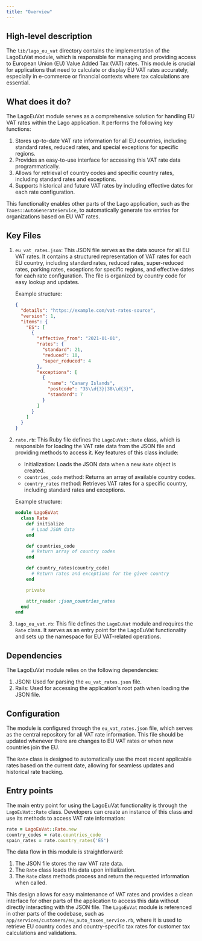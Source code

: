 ```yaml
---
title: "Overview"
---
```


## High-level description
The `lib/lago_eu_vat` directory contains the implementation of the LagoEuVat module, which is responsible for managing and providing access to European Union (EU) Value Added Tax (VAT) rates. This module is crucial for applications that need to calculate or display EU VAT rates accurately, especially in e-commerce or financial contexts where tax calculations are essential.

## What does it do?
The LagoEuVat module serves as a comprehensive solution for handling EU VAT rates within the Lago application. It performs the following key functions:

1. Stores up-to-date VAT rate information for all EU countries, including standard rates, reduced rates, and special exceptions for specific regions.
2. Provides an easy-to-use interface for accessing this VAT rate data programmatically.
3. Allows for retrieval of country codes and specific country rates, including standard rates and exceptions.
4. Supports historical and future VAT rates by including effective dates for each rate configuration.

This functionality enables other parts of the Lago application, such as the `Taxes::AutoGenerateService`, to automatically generate tax entries for organizations based on EU VAT rates.

## Key Files

1. `eu_vat_rates.json`:
   This JSON file serves as the data source for all EU VAT rates. It contains a structured representation of VAT rates for each EU country, including standard rates, reduced rates, super-reduced rates, parking rates, exceptions for specific regions, and effective dates for each rate configuration. The file is organized by country code for easy lookup and updates.

   Example structure:

   ```json
   {
     "details": "https://example.com/vat-rates-source",
     "version": 1,
     "items": {
       "ES": [
         {
           "effective_from": "2021-01-01",
           "rates": {
             "standard": 21,
             "reduced": 10,
             "super_reduced": 4
           },
           "exceptions": [
             {
               "name": "Canary Islands",
               "postcode": "35\\d{3}|38\\d{3}",
               "standard": 7
             }
           ]
         }
       ]
     }
   }
   ```

2. `rate.rb`:
   This Ruby file defines the `LagoEuVat::Rate` class, which is responsible for loading the VAT rate data from the JSON file and providing methods to access it. Key features of this class include:

   - Initialization: Loads the JSON data when a new `Rate` object is created.
   - `countries_code` method: Returns an array of available country codes.
   - `country_rates` method: Retrieves VAT rates for a specific country, including standard rates and exceptions.

   Example structure:

   ```ruby
   module LagoEuVat
     class Rate
       def initialize
         # Load JSON data
       end

       def countries_code
         # Return array of country codes
       end

       def country_rates(country_code)
         # Return rates and exceptions for the given country
       end

       private

       attr_reader :json_countries_rates
     end
   end
   ```

3. `lago_eu_vat.rb`:
   This file defines the `LagoEuVat` module and requires the `Rate` class. It serves as an entry point for the LagoEuVat functionality and sets up the namespace for EU VAT-related operations.

## Dependencies
The LagoEuVat module relies on the following dependencies:

1. JSON: Used for parsing the `eu_vat_rates.json` file.
2. Rails: Used for accessing the application's root path when loading the JSON file.

## Configuration
The module is configured through the `eu_vat_rates.json` file, which serves as the central repository for all VAT rate information. This file should be updated whenever there are changes to EU VAT rates or when new countries join the EU.

The `Rate` class is designed to automatically use the most recent applicable rates based on the current date, allowing for seamless updates and historical rate tracking.

## Entry points
The main entry point for using the LagoEuVat functionality is through the `LagoEuVat::Rate` class. Developers can create an instance of this class and use its methods to access VAT rate information:

```ruby
rate = LagoEuVat::Rate.new
country_codes = rate.countries_code
spain_rates = rate.country_rates('ES')
```

The data flow in this module is straightforward:
1. The JSON file stores the raw VAT rate data.
2. The `Rate` class loads this data upon initialization.
3. The `Rate` class methods process and return the requested information when called.

This design allows for easy maintenance of VAT rates and provides a clean interface for other parts of the application to access this data without directly interacting with the JSON file. The `LagoEuVat` module is referenced in other parts of the codebase, such as `app/services/customers/eu_auto_taxes_service.rb`, where it is used to retrieve EU country codes and country-specific tax rates for customer tax calculations and validations.
